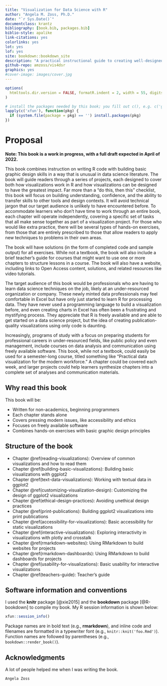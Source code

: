 ```yaml
--- 
title: "Visualization for Data Science with R"
author: "Angela M. Zoss, Ph.D."
date: "`r Sys.Date()`"
documentclass: krantz
bibliography: [book.bib, packages.bib]
biblio-style: apalike
link-citations: yes
colorlinks: yes
lot: yes
lof: yes
site: bookdown::bookdown_site
description: "A practical instructional guide to creating well-designed data visualizations in R."
github-repo: amzoss/vis4dsr
graphics: yes
#cover-image: images/cover.jpg
---
```


```r
options(
  htmltools.dir.version = FALSE, formatR.indent = 2, width = 55, digits = 4
)

# install the packages needed by this book; you fill out c(), e.g. c('ggplot2', 'dplyr')
lapply(c('xfun'), function(pkg) {
  if (system.file(package = pkg) == '') install.packages(pkg)
})
```

# Proposal {-}

**Note: This book is a work in progress, with a full draft expected in April of 2022.**

This book combines instruction on writing R code with building basic graphic design skills in a way that is unusual in data science literature. The book will guide readers through a series of projects, each designed to cover both how visualizations work in R and how visualizations can be designed to have the greatest impact. Far more than a “do this, then this” checklist, this book will focus on building understanding, confidence, and the ability to transfer skills to other tools and design contexts. It will avoid technical jargon that our target audience is unlikely to have encountered before. To accommodate learners who don’t have time to work through an entire book, each chapter will operate independently, covering a specific set of tasks that all make sense together as part of a visualization project.  For those who would like extra practice, there will be several types of hands-on exercises, from those that are entirely prescribed to those that allow readers to apply new techniques to problems in their own areas.

The book will have solutions (in the form of completed code and sample output) for all exercises. While not a textbook, the book will also include a brief teacher’s guide for courses that might want to use one or more chapters to structure lessons in a course. The book will also have a website, including links to Open Access content, solutions, and related resources like video tutorials.

The target audience of this book would be professionals who are having to learn data science techniques on the job, likely at an under-resourced organization or company. These newly minted data professionals may feel comfortable in Excel but have only just started to learn R for processing data. They have never used a programming language to build a visualization before, and even creating charts in Excel has often been a frustrating and mystifying process. They appreciate that R is freely available and are able to get started on a data science project, but the idea of creating publication-quality visualizations using only code is daunting. 

Increasingly, programs of study with a focus on preparing students for professional careers in under-resourced fields, like public policy and even management, include courses on data analysis and communication using freely available software. This book, while not a textbook, could easily be used for a semester-long course, titled something like “Practical data visualization for the modern workforce.” A chapter could be covered each week, and larger projects could help learners synthesize chapters into a complete set of analyses and communication materials.

## Why read this book {-}

This book will be:

* Written for non-academics, beginning programmers
* Each chapter stands alone
* Covers pressing modern issues, like accessibility and ethics
* Focuses on freely available software
* Combines hands-on exercises with basic graphic design principles

## Structure of the book {-}

<!--Chapters \@ref(introduction) introduces a new topic, and ...-->

* Chapter \@ref(reading-visualizations): Overview of common visualizations and how to read them
* Chapter \@ref(building-basic-visualizations): Building basic visualizations with ggplot2
* Chapter \@ref(text-data-visualizations): Working with textual data in ggplot2
* Chapter \@ref(customizing-visualization-design): Customizing the design of ggplot2 visualizations
* Chapter \@ref(ethical-design-practices): Avoiding unethical design practices
* Chapter \@ref(print-publications): Building ggplot2 visualizations into print publications
* Chapter \@ref(accessibility-for-visualizations): Basic accessibility for static visualizations
* Chapter \@ref(interactive-visualizations): Exploring interactivity in visualizations with plotly and crosstalk
* Chapter \@ref(rmarkdown-websites): Using RMarkdown to build websites for projects
* Chapter \@ref(rmarkdown-dashboards): Using RMarkdown to build dashboards for projects
* Chapter \@ref(usability-for-visualizations): Basic usability for interactive visualizations
* Chapter \@ref(teachers-guide): Teacher’s guide

## Software information and conventions {-}

I used the **knitr**\index{knitr} package [@xie2015] and the **bookdown**\index{bookdown} package [@R-bookdown] to compile my book. My R session information is shown below:

```r
xfun::session_info()
```

Package names are in bold text (e.g., **rmarkdown**), and inline code and filenames are formatted in a typewriter font (e.g., `knitr::knit('foo.Rmd')`). Function names are followed by parentheses (e.g., `bookdown::render_book()`).

## Acknowledgments {-}

A lot of people helped me when I was writing the book.

```block2
Angela Zoss
```

